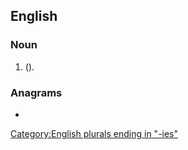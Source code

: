 {{also|subcategories}}
==English==

===Noun===
{{head|en|noun plural form|head=[[sub-]][[categories]]}}
# {{plural of|sub-category|lang=en|nodot=1}} ({{alternative spelling of|subcategories|lang=en|nocap=1|nodot=1}}).

===Anagrams===
* {{anagrams|en|a=abceegiorsstu|subcategorise}}

[[Category:English plurals ending in "-ies"]]